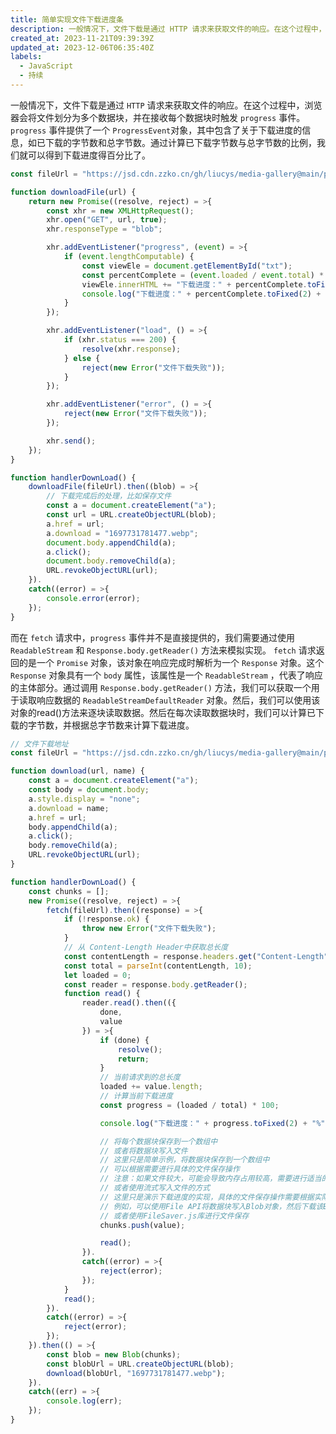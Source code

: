 ```yaml
---
title: 简单实现文件下载进度条
description: 一般情况下，文件下载是通过 HTTP 请求来获取文件的响应。在这个过程中，浏览器会将文件划分为多个数据块，并在接收每个数据块时触发 progress 事件。progress 事件提供了一个 ProgressEvent对象，其中包含了关于下载进度的信息，如已下载的字节数和总字节数。通过计算已下载字节数与总字节数的比例，我们就可以得到下载进度得百分比了。
created_at: 2023-11-21T09:39:39Z
updated_at: 2023-12-06T06:35:40Z
labels:
  - JavaScript
  - 持续
---
```


一般情况下，文件下载是通过 `HTTP` 请求来获取文件的响应。在这个过程中，浏览器会将文件划分为多个数据块，并在接收每个数据块时触发 `progress` 事件。`progress` 事件提供了一个 `ProgressEvent`对象，其中包含了关于下载进度的信息，如已下载的字节数和总字节数。通过计算已下载字节数与总字节数的比例，我们就可以得到下载进度得百分比了。

```javascript
const fileUrl = "https://jsd.cdn.zzko.cn/gh/liucys/media-gallery@main/pc-images/1697731781477.webp";

function downloadFile(url) {
    return new Promise((resolve, reject) = >{
        const xhr = new XMLHttpRequest();
        xhr.open("GET", url, true);
        xhr.responseType = "blob";

        xhr.addEventListener("progress", (event) = >{
            if (event.lengthComputable) {
                const viewEle = document.getElementById("txt");
                const percentComplete = (event.loaded / event.total) * 100;
                viewEle.innerHTML += "下载进度：" + percentComplete.toFixed(2) + "%\n";
                console.log("下载进度：" + percentComplete.toFixed(2) + "%");
            }
        });

        xhr.addEventListener("load", () = >{
            if (xhr.status === 200) {
                resolve(xhr.response);
            } else {
                reject(new Error("文件下载失败"));
            }
        });

        xhr.addEventListener("error", () = >{
            reject(new Error("文件下载失败"));
        });

        xhr.send();
    });
}

function handlerDownLoad() {
    downloadFile(fileUrl).then((blob) = >{
        // 下载完成后的处理，比如保存文件
        const a = document.createElement("a");
        const url = URL.createObjectURL(blob);
        a.href = url;
        a.download = "1697731781477.webp";
        document.body.appendChild(a);
        a.click();
        document.body.removeChild(a);
        URL.revokeObjectURL(url);
    }).
    catch((error) = >{
        console.error(error);
    });
}
```

而在 `fetch` 请求中，`progress` 事件并不是直接提供的，我们需要通过使用 `ReadableStream` 和 `Response.body.getReader()` 方法来模拟实现。
`fetch` 请求返回的是一个 `Promise` 对象，该对象在响应完成时解析为一个 `Response` 对象。这个 `Response` 对象具有一个 `body` 属性，该属性是一个 `ReadableStream` ，代表了响应的主体部分。通过调用 `Response.body.getReader()` 方法，我们可以获取一个用于读取响应数据的 `ReadableStreamDefaultReader` 对象。然后，我们可以使用该对象的read()方法来逐块读取数据。然后在每次读取数据块时，我们可以计算已下载的字节数，并根据总字节数来计算下载进度。

```javascript
// 文件下载地址
const fileUrl = "https://jsd.cdn.zzko.cn/gh/liucys/media-gallery@main/pc-images/1697731781477.webp";

function download(url, name) {
    const a = document.createElement("a");
    const body = document.body;
    a.style.display = "none";
    a.download = name;
    a.href = url;
    body.appendChild(a);
    a.click();
    body.removeChild(a);
    URL.revokeObjectURL(url);
}

function handlerDownLoad() {
    const chunks = [];
    new Promise((resolve, reject) = >{
        fetch(fileUrl).then((response) = >{
            if (!response.ok) {
                throw new Error("文件下载失败");
            }
            // 从 Content-Length Header中获取总长度
            const contentLength = response.headers.get("Content-Length");
            const total = parseInt(contentLength, 10);
            let loaded = 0;
            const reader = response.body.getReader();
            function read() {
                reader.read().then(({
                    done,
                    value
                }) = >{
                    if (done) {
                        resolve();
                        return;
                    }
                    // 当前请求到的总长度
                    loaded += value.length;
                    // 计算当前下载进度
                    const progress = (loaded / total) * 100;

                    console.log("下载进度：" + progress.toFixed(2) + "%");

                    // 将每个数据块保存到一个数组中
                    // 或者将数据块写入文件
                    // 这里只是简单示例，将数据块保存到一个数组中
                    // 可以根据需要进行具体的文件保存操作
                    // 注意：如果文件较大，可能会导致内存占用较高，需要进行适当的优化
                    // 或者使用流式写入文件的方式
                    // 这里只是演示下载进度的实现，具体的文件保存操作需要根据实际情况进行处理
                    // 例如，可以使用File API将数据块写入Blob对象，然后下载该Blob对象
                    // 或者使用FileSaver.js库进行文件保存
                    chunks.push(value);

                    read();
                }).
                catch((error) = >{
                    reject(error);
                });
            }
            read();
        }).
        catch((error) = >{
            reject(error);
        });
    }).then(() = >{
        const blob = new Blob(chunks);
        const blobUrl = URL.createObjectURL(blob);
        download(blobUrl, "1697731781477.webp");
    }).
    catch((err) = >{
        console.log(err);
    });
}
```
